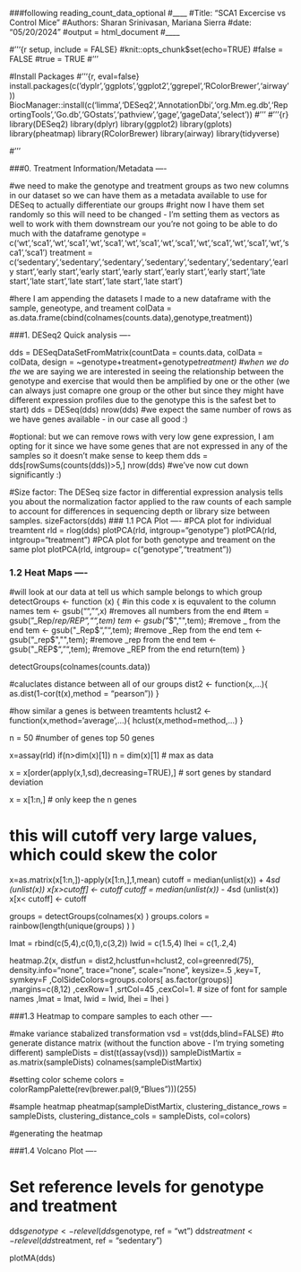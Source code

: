 ###following reading_count_data_optional
#____
#Title: "SCA1 Excercise vs Control Mice"
#Authors: Sharan Srinivasan, Mariana Sierra
#date: "05/20/2024"
#output = html_document
#____

#'''{r setup, include = FALSE}
#knit::opts_chunk$set(echo=TRUE)
#false = FALSE
#true = TRUE
#'''

#Install Packages
#'''{r, eval=false}
install.packages(c('dyplr','ggplots','ggplot2','ggrepel','RColorBrewer','airway'))
BiocManager::install(c('limma','DESeq2','AnnotationDbi','org.Mm.eg.db','ReportingTools','Go.db','GOstats','pathview','gage','gageData','select'))
#'''
#'''{r}
library(DESeq2)
library(dplyr)
library(ggplot2)
library(gplots)
library(pheatmap)
library(RColorBrewer)
library(airway)
library(tidyverse)

#'''

###0. Treatment Information/Metadata ----

#we need to make the genotype and treatment groups as two new columns in our dataset so we can have them as a metadata available to use for DESeq to actually differentiate our groups
#right now I have them set randomly so this will need to be changed - I'm setting them as vectors as well to work with them downstream our you're not going to be able to do much with the dataframe
genotype = c('wt','sca1','wt','sca1','wt','sca1','wt','sca1','wt','sca1','wt','sca1','wt','sca1','wt','sca1','sca1')
treatment = c('sedentary','sedentary','sedentary','sedentary','sedentary','sedentary','early start','early start','early start','early start','early start','early start','late start','late start','late start','late start','late start')

#here I am appending the datasets I made to a new dataframe with the sample, geneotype, and treament
colData = as.data.frame(cbind(colnames(counts.data),genotype,treatment))

###1. DESeq2 Quick analysis ----

dds = DESeqDataSetFromMatrix(countData = counts.data,
                             colData = colData,
                             design = ~genotype+treatment+genotype*treatment) #when we do the * we are saying we are interested in seeing the relationship between the genotype and exercise that would then be amplified by one or the other (we can always just comapre one group or the other but since they might have different expression profiles due to the genotype this is the safest bet to start)
dds = DESeq(dds)
nrow(dds) #we expect the same number of rows as we have genes available - in our case all good :)

#optional: but we can remove rows with very low gene expression, I am opting for it since we have some genes that are not expressed in any of the samples so it doesn't make sense to keep them
dds = dds[rowSums(counts(dds))>5,]
nrow(dds) #we've now cut down significantly :)

#Size factor: The DESeq size factor in differential expression analysis tells you about the normalization factor applied to the raw counts of each sample to account for differences in sequencing depth or library size between samples.
sizeFactors(dds)
### 1.1 PCA Plot ----
#PCA plot for individual treamtent
rld = rlog(dds)
plotPCA(rld, intgroup="genotype")
plotPCA(rld, intgroup="treatment")
#PCA plot for both genotype and treament on the same plot
plotPCA(rld, intgroup= c("genotype","treatment"))

### 1.2 Heat Maps ----

#will look at our data at tell us which sample belongs to which group
detectGroups <- function (x) { #in this code x is equvalent to the column names 
  tem <- gsub("","",x) #removes all numbers from the end 
  #tem = gsub("_Rep/_rep/REP","",tem)
  tem <- gsub("_$","",tem); #remove _ from the end
  tem <- gsub("_Rep$","",tem); #remove _Rep from the end
  tem <- gsub("_rep$","",tem); #remove _rep from the end
  tem <- gsub("_REP$","",tem); #remove _REP from the end
  return(tem)
}

detectGroups(colnames(counts.data))

#caluclates distance between all of our groups
dist2 <- function(x,...){
  as.dist(1-cor(t(x),method = "pearson"))
}

#how similar a genes is between treamtents 
hclust2 <- function(x,method='average',...){
  hclust(x,method=method,...)
}

n = 50 #number of genes top 50 genes

x=assay(rld) 
if(n>dim(x)[1]) n = dim(x)[1] # max	as data

x = x[order(apply(x,1,sd),decreasing=TRUE),]  # sort genes by standard deviation

x = x[1:n,]   # only keep the n genes

# this will cutoff very large values, which could skew the color 
x=as.matrix(x[1:n,])-apply(x[1:n,],1,mean)
cutoff = median(unlist(x)) + 4*sd (unlist(x)) 
x[x>cutoff] <- cutoff
cutoff = median(unlist(x)) - 4*sd (unlist(x)) 
x[x< cutoff] <- cutoff

groups = detectGroups(colnames(x) )
groups.colors = rainbow(length(unique(groups) ) )


lmat = rbind(c(5,4),c(0,1),c(3,2))
lwid = c(1.5,4)
lhei = c(1,.2,4)


heatmap.2(x, distfun = dist2,hclustfun=hclust2,
          col=greenred(75), density.info="none", trace="none", scale="none", keysize=.5
          ,key=T, symkey=F
          ,ColSideColors=groups.colors[ as.factor(groups)]
          ,margins=c(8,12)
          ,cexRow=1
          ,srtCol=45
          ,cexCol=1.  # size of font for sample names
          ,lmat = lmat, lwid = lwid, lhei = lhei
)  

###1.3 Heatmap to compare samples to each other ----

#make variance stabalized transformation 
vsd = vst(dds,blind=FALSE)
#to generate distance matrix (without the function above - I'm trying someting different)
sampleDists = dist(t(assay(vsd)))
sampleDistMartix = as.matrix(sampleDists)
colnames(sampleDistMartix)

#setting color scheme
colors = colorRampPalette(rev(brewer.pal(9,"Blues")))(255)

#sample heatmap
pheatmap(sampleDistMartix, clustering_distance_rows = sampleDists,
         clustering_distance_cols = sampleDists, col=colors)
         
#generating the heatmap


###1.4 Volcano Plot ----

# Set reference levels for genotype and treatment
dds$genotype <- relevel(dds$genotype, ref = "wt")
dds$treatment <- relevel(dds$treatment, ref = "sedentary")

plotMA(dds)




  
